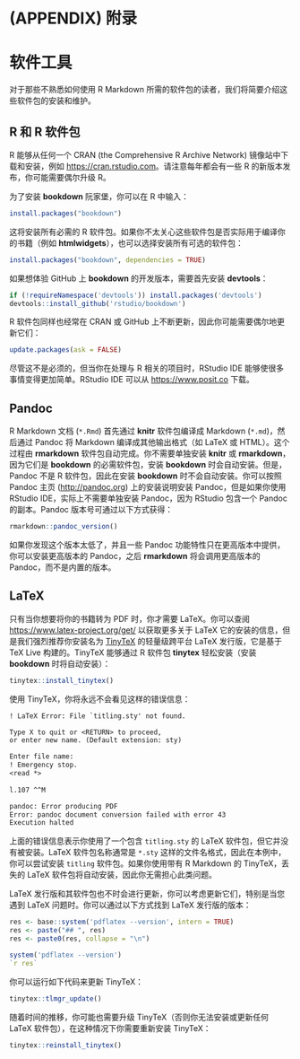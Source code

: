 \cleardoublepage 

# (APPENDIX) 附录 {-}

# 软件工具 {#software-tools}

对于那些不熟悉如何使用 R Markdown 所需的软件包的读者，我们将简要介绍这些软件包的安装和维护。

## R 和 R 软件包

R 能够从任何一个 CRAN (the Comprehensive R Archive Network) 镜像站中下载和安装，例如 <https://cran.rstudio.com>。请注意每年都会有一些 R 的新版本发布，你可能需要偶尔升级 R。

为了安装 **bookdown** 阮家堡，你可以在 R 中输入：

```{r eval=FALSE}
install.packages("bookdown")
```

这将安装所有必需的 R 软件包。如果你不太关心这些软件包是否实际用于编译你的书籍（例如 **htmlwidgets**），也可以选择安装所有可选的软件包：

```{r eval=FALSE}
install.packages("bookdown", dependencies = TRUE)
```

如果想体验 GitHub 上 **bookdown** 的开发版本，需要首先安装 **devtools**：

```{r eval=FALSE}
if (!requireNamespace('devtools')) install.packages('devtools')
devtools::install_github('rstudio/bookdown')
```

R 软件包同样也经常在 CRAN 或 GitHub 上不断更新，因此你可能需要偶尔地更新它们：

```{r eval=FALSE}
update.packages(ask = FALSE)
```

尽管这不是必须的，但当你在处理与 R 相关的项目时，RStudio IDE 能够使很多事情变得更加简单。RStudio IDE 可以从 <https://www.posit.co> 下载。

## Pandoc

R Markdown 文档 (`*.Rmd`) 首先通过 **knitr** 软件包编译成 Markdown (`*.md`)，然后通过 Pandoc 将 Markdown 编译成其他输出格式（如 LaTeX 或 HTML）。\index{Pandoc}这个过程由 **rmarkdown** 软件包自动完成。你不需要单独安装 **knitr** 或 **rmarkdown**，因为它们是 **bookdown** 的必需软件包，安装 **bookdown** 时会自动安装。但是，Pandoc 不是 R 软件包，因此在安装 **bookdown** 时不会自动安装。你可以按照 Pandoc 主页 (<http://pandoc.org>) 上的安装说明安装 Pandoc，但是如果你使用 RStudio IDE，实际上不需要单独安装 Pandoc，因为 RStudio 包含一个 Pandoc 的副本。Pandoc 版本号可通过以下方式获得：

```{r collapse=TRUE}
rmarkdown::pandoc_version()
```

如果你发现这个版本太低了，并且一些 Pandoc 功能特性只在更高版本中提供，你可以安装更高版本的 Pandoc，之后 **rmarkdown** 将会调用更高版本的 Pandoc，而不是内置的版本。

## LaTeX

只有当你想要将你的书籍转为 PDF 时，你才需要 LaTeX\index{LaTeX}。你可以查阅 <https://www.latex-project.org/get/> 以获取更多关于 LaTeX 它的安装的信息，但是我们强烈推荐你安装名为 [TinyTeX](https://yihui.org/tinytex/) 的轻量级跨平台 LaTeX 发行版，它是基于 TeX Live 构建的。TinyTeX 能够通过 R 软件包 **tinytex** 轻松安装（安装 **bookdown** 时将自动安装）：

```{r, eval=FALSE}
tinytex::install_tinytex()
```

使用 TinyTeX，你将永远不会看见这样的错误信息：

```latex
! LaTeX Error: File `titling.sty' not found.

Type X to quit or <RETURN> to proceed,
or enter new name. (Default extension: sty)

Enter file name: 
! Emergency stop.
<read *> 
         
l.107 ^^M

pandoc: Error producing PDF
Error: pandoc document conversion failed with error 43
Execution halted
```

上面的错误信息表示你使用了一个包含 `titling.sty` 的 LaTeX 软件包，但它并没有被安装。LaTeX 软件包名称通常是 `*.sty` 这样的文件名格式，因此在本例中，你可以尝试安装 `titling` 软件包。如果你使用带有 R Markdown 的 TinyTeX，丢失的 LaTeX 软件包将自动安装，因此你无需担心此类问题。

LaTeX 发行版和其软件包也不时会进行更新，你可以考虑更新它们，特别是当您遇到 LaTeX 问题时。你可以通过以下方式找到 LaTeX 发行版的版本：

```{r include=FALSE}
res <- base::system('pdflatex --version', intern = TRUE)
res <- paste("## ", res)
res <- paste0(res, collapse = "\n")
```

```r
system('pdflatex --version')
`r res`
```

你可以运行如下代码来更新 TinyTeX：

```{r eval=FALSE}
tinytex::tlmgr_update()
```

随着时间的推移，你可能也需要升级 TinyTeX（否则你无法安装或更新任何 LaTeX 软件包），在这种情况下你需要重新安装 TinyTeX：

```{r eval=FALSE}
tinytex::reinstall_tinytex()
```
